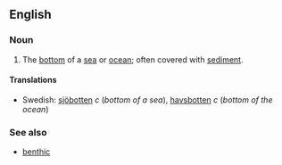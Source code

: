 ==English==
===Noun===
{{en-noun|sg=[[sea]][[floor]]|-}}

# The [[bottom]] of a [[sea]] or [[ocean]]; often covered with [[sediment]].

====Translations====
{{top}}
*Swedish: [[sjöbotten]] ''c'' (''bottom of a sea''), [[havsbotten]] ''c'' (''bottom of the ocean'')
{{bottom}}

===See also===
*[[benthic]]